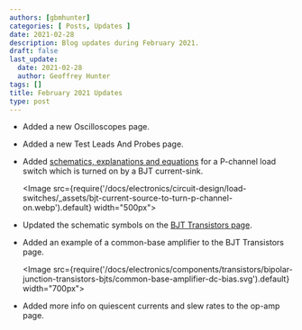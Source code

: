 ```yaml
---
authors: [gbmhunter]
categories: [ Posts, Updates ]
date: 2021-02-28
description: Blog updates during February 2021.
draft: false
last_update:
  date: 2021-02-28
  author: Geoffrey Hunter
tags: []
title: February 2021 Updates
type: post
---
```


* Added a new Oscilloscopes page.

* Added a new Test Leads And Probes page.

* Added [schematics, explanations and equations](/electronics/circuit-design/load-switches/) for a P-channel load switch which is turned on by a BJT current-sink.

    <Image src={require('/docs/electronics/circuit-design/load-switches/_assets/bjt-current-source-to-turn-p-channel-on.webp').default} width="500px"></Image>

* Updated the schematic symbols on the [BJT Transistors page](/electronics/components/transistors/bipolar-junction-transistors-bjts).

* Added an example of a common-base amplifier to the BJT Transistors page.

    <Image src={require('/docs/electronics/components/transistors/bipolar-junction-transistors-bjts/common-base-amplifier-dc-bias.svg').default} width="700px"></Image>

* Added more info on quiescent currents and slew rates to the op-amp page.